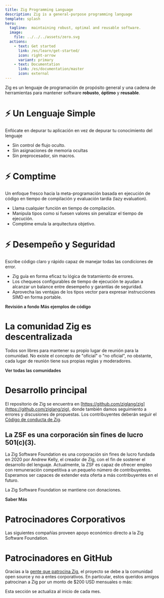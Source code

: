 ```yaml
---
title: Zig Programming Language
description: Zig is a general-purpose programming language
template: splash
hero:
  tagline:  maintaining robust, optimal and reusable software.
  image:
    file: ../../../assets/zero.svg
  actions:
    - text: Get started
      link: /es/learn/get-started/
      icon: right-arrow
      variant: primary
    - text: Documentation
      link: /es/documentation/master
      icon: external
---
```



Zig es un lenguaje de programación de propósito general y una cadena de herramientas para mantener software **robusto**, **óptimo** y **reusable**.





# ⚡ Un Lenguaje Simple
Enfócate en depurar tu aplicación en vez de depurar tu conocimiento del lenguaje

- Sin control de flujo oculto.
- Sin asignaciones de memoria ocultas
- Sin preprocesador, sin macros.

# ⚡ Comptime
Un enfoque fresco hacia la meta-programación basada en ejecución de código en tiempo de compilación y evaluación tardía (lazy evaluation). 

- Llama cualquier función en tiempo de compilación.
- Manipula tipos como si fuesen valores sin penalizar el tiempo de ejecución.
- Comptime emula la arquitectura objetivo.

# ⚡ Desempeño y Seguridad
Escribe código claro y rápido capaz de manejar todas las condiciones de error.

- Zig guía en forma eficaz tu lógica de tratamiento de errores.
- Los chequeos configurables de tiempo de ejecución te ayudan a alcanzar un balance entre desempeño y garantías de seguridad.
- Aprovecha las ventajas de los tipos vector para expresar instrucciones SIMD en forma portable.



<IndexUrl>
    <a href="learn/overview/" class="button" style="color:var(--sl-color-white);text-decoration:none;font-weight: 600;font-size: var(--sl-text-lg);">Revisión a fondo</a>
</IndexUrl>


<IndexUrl>
    <a href="learn/samples/" class="button" style="color:var(--sl-color-white);text-decoration:none;font-weight: 600;font-size: var(--sl-text-lg);">Más ejemplos de código</a>
</IndexUrl>




















# La comunidad Zig es descentralizada
Todos son libres para mantener su propio lugar de reunión para la comunidad.
No existe el concepto de "oficial" o "no oficial", no obstante, cada lugar de reunión tiene sus propias reglas y moderadores.


<IndexUrl>
	<a href="https://github.com/ziglang/zig/wiki/Community" class="button" style="color:var(--sl-color-white);text-decoration:none;font-weight: 600;font-size: var(--sl-text-lg);">Ver todas las comunidades</a>
</IndexUrl>







# Desarrollo principal
El repositorio de Zig se encuentra en [https://github.com/ziglang/zig](https://github.com/ziglang/zig), donde también damos seguimiento a errores y discusiones de propuestas.
Los contribuyentes deberán seguir el [Código de conducta de Zig](https://github.com/ziglang/zig/blob/master/.github/CODE_OF_CONDUCT.md).










## La ZSF es una corporación sin fines de lucro 501(c)(3).

La Zig Software Foundation es una corporación sin fines de lucro fundada en 2020 por Andrew Kelly, el creador de Zig, con el fin de sostener el desarrollo del lenguaje. Actualmente, la ZSF es capaz de ofrecer empleo con remuneración competitiva a un pequeño número de contribuyentes. Esperamos ser capaces de extender esta oferta a más contribuyentes en el futuro. 

La Zig Software Foundation se mantiene con donaciones.

<IndexUrl>
	<a href="zsf/" class="button" style="color:var(--sl-color-white);text-decoration:none;font-weight: 600;font-size: var(--sl-text-lg);">Saber Más</a>
</IndexUrl>





# Patrocinadores Corporativos
Las siguientes compañías proveen apoyo económico directo a la Zig Software Foundation.

<MonetarySponsorLogos/>

# Patrocinadores en GitHub
Gracias a la [gente que patrocina Zig](zsf/), el proyecto se debe a la comunidad open source y no a entes corporativos. En particular, estos queridos amigos patrocinan a Zig por un monto de $200 USD mensuales o más:

<GithubSponsors/>

Esta sección se actualiza al inicio de cada mes.






